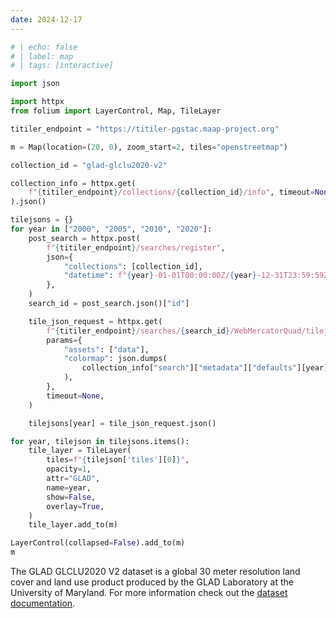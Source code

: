 ```yaml
---
date: 2024-12-17
---
```


```python
# | echo: false
# | label: map
# | tags: [interactive]

import json

import httpx
from folium import LayerControl, Map, TileLayer

titiler_endpoint = "https://titiler-pgstac.maap-project.org"

m = Map(location=(20, 0), zoom_start=2, tiles="openstreetmap")

collection_id = "glad-glclu2020-v2"

collection_info = httpx.get(
    f"{titiler_endpoint}/collections/{collection_id}/info", timeout=None
).json()

tilejsons = {}
for year in ["2000", "2005", "2010", "2020"]:
    post_search = httpx.post(
        f"{titiler_endpoint}/searches/register",
        json={
            "collections": [collection_id],
            "datetime": f"{year}-01-01T00:00:00Z/{year}-12-31T23:59:59Z",
        },
    )
    search_id = post_search.json()["id"]

    tile_json_request = httpx.get(
        f"{titiler_endpoint}/searches/{search_id}/WebMercatorQuad/tilejson.json",
        params={
            "assets": ["data"],
            "colormap": json.dumps(
                collection_info["search"]["metadata"]["defaults"][year]["colormap"]
            ),
        },
        timeout=None,
    )

    tilejsons[year] = tile_json_request.json()

for year, tilejson in tilejsons.items():
    tile_layer = TileLayer(
        tiles=f"{tilejson['tiles'][0]}",
        opacity=1,
        attr="GLAD",
        name=year,
        show=False,
        overlay=True,
    )
    tile_layer.add_to(m)

LayerControl(collapsed=False).add_to(m)
m
```
The GLAD GLCLU2020 V2 dataset is a global 30 meter resolution land cover and land use product produced by the GLAD Laboratory at the University of Maryland. For more information check out the [dataset documentation](https://glad.umd.edu/dataset/GLCLUC2020).
